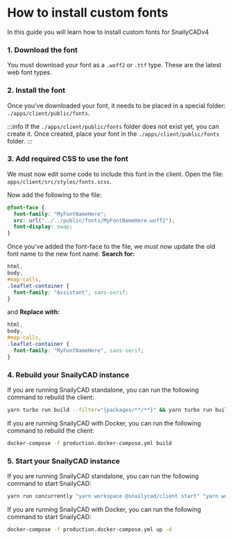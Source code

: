 
# How to install custom fonts

In this guide you will learn how to install custom fonts for SnailyCADv4

### 1. Download the font

You must download your font as a `.woff2` or `.ttf` type. These are the latest web font types.

### 2. Install the font

Once you've downloaded your font, it needs to be placed in a special folder: `./apps/client/public/fonts`.

:::info
If the `./apps/client/public/fonts` folder does not exist yet, you can create it. Once created, place your font in the `./apps/client/public/fonts` folder.
:::

### 3. Add required CSS to use the font

We must now edit some code to include this font in the client. Open the file: `apps/client/src/styles/fonts.scss`.

Now add the following to the file:

```css
@font-face {
  font-family: "MyFontNameHere";
  src: url("../../public/fonts/MyFontNameHere.woff2");
  font-display: swap;
}
```

Once you've added the font-face to the file, we must now update the old font name to the new font name.
**Search for:**

```css
html,
body,
#map-calls,
.leaflet-container {
  font-family: "Assistant", sans-serif;
}
```

and **Replace with:**

```css
html,
body,
#map-calls,
.leaflet-container {
  font-family: "MyFontNameHere", sans-serif;
}
```

### 4. Rebuild your SnailyCAD instance

<Tabs groupId="installation-method">
  <TabItem value="standalone" label="Standalone" default>

If you are running SnailyCAD standalone, you can run the following command to rebuild the client:

```bash
yarn turbo run build --filter="{packages/**/**}" && yarn turbo run build --filter="{apps/**/**}"
```

  </TabItem>
  <TabItem value="docker" label="Docker">

If you are running SnailyCAD with Docker, you can run the following command to rebuild the client:

```bash
docker-compose -f production.docker-compose.yml build
```

  </TabItem>
</Tabs>

### 5. Start your SnailyCAD instance

<Tabs groupId="installation-method">
  <TabItem value="standalone" label="Standalone" default>
If you are running SnailyCAD standalone, you can run the following command to start SnailyCAD:

```bash
yarn run concurrently "yarn workspace @snailycad/client start" "yarn workspace @snailycad/api generate && yarn workspace @snailycad/api start"
```

  </TabItem>
  <TabItem value="docker" label="Docker">
If you are running SnailyCAD with Docker, you can run the following command to start SnailyCAD:

```bash
docker-compose -f production.docker-compose.yml up -d
```

  </TabItem>
</Tabs>
